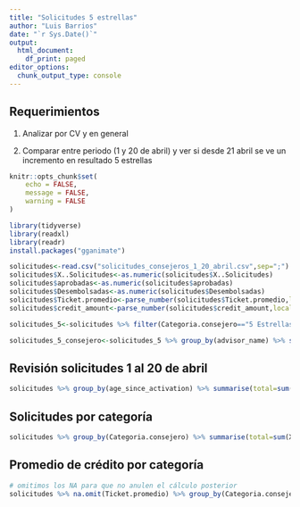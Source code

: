 ```yaml
---
title: "Solicitudes 5 estrellas"
author: "Luis Barrios"
date: "`r Sys.Date()`"
output:
  html_document:
    df_print: paged
editor_options:
  chunk_output_type: console
---
```


## Requerimientos

1.  Analizar por CV y en general

2.  Comparar entre periodo (1 y 20 de abril) y ver si desde 21 abril se ve un incremento en resultado 5 estrellas

```r
knitr::opts_chunk$set(
	echo = FALSE,
	message = FALSE,
	warning = FALSE
)
```

```r
library(tidyverse)
library(readxl)
library(readr)
install.packages("gganimate")

```

```r
solicitudes<-read.csv("solicitudes_consejeros_1_20_abril.csv",sep=";")
solicitudes$X..Solicitudes<-as.numeric(solicitudes$X..Solicitudes)
solicitudes$aprobadas<-as.numeric(solicitudes$aprobadas)
solicitudes$Desembolsadas<-as.numeric(solicitudes$Desembolsadas)
solicitudes$Ticket.promedio<-parse_number(solicitudes$Ticket.promedio,locale = locale(decimal_mark=","))
solicitudes$credit_amount<-parse_number(solicitudes$credit_amount,locale = locale(decimal_mark=","))

solicitudes_5<-solicitudes %>% filter(Categoria.consejero=="5 Estrellas")

solicitudes_5_consejero<-solicitudes_5 %>% group_by(advisor_name) %>% summarise(numero_solicitudes=sum(X..Solicitudes)) %>% arrange(-numero_solicitudes)

```

## Revisión solicitudes 1 al 20 de abril

```r
solicitudes %>% group_by(age_since_activation) %>% summarise(total=sum(X..Solicitudes)) %>% ggplot(aes(x=age_since_activation,y=total,label=total))+geom_histogram(stat = "identity",fill="lightblue")+geom_text()+geom_vline(xintercept = 33,linetype="dashed",colour="gray")+scale_x_continuous(n.breaks = 20)+labs(x="tiempo desde activación",y="solicitudes",title = "Número de solicitudes por tiempo de activación")
```

## Solicitudes por categoría

```r
solicitudes %>% group_by(Categoria.consejero) %>% summarise(total=sum(X..Solicitudes)) %>% arrange(-total) %>% ggplot(aes(x=reorder(Categoria.consejero,total),y=total,label=total))+geom_bar(stat = "identity")+coord_flip()+geom_text()+labs(x="",y="Total de solicitudes",title = "Numero de solicitudes por categoría 1-20 abril")
```

## Promedio de crédito por categoría

```r
# omitimos los NA para que no anulen el cálculo posterior
solicitudes %>% na.omit(Ticket.promedio) %>% group_by(Categoria.consejero) %>% summarise(promedio_ticket=round( mean(Ticket.promedio)/1000000,digits = 2)) %>% arrange(-promedio_ticket) %>% ggplot(aes(x=reorder(Categoria.consejero,promedio_ticket),y=promedio_ticket,fill=promedio_ticket,label=promedio_ticket))+geom_bar(stat = "identity")+coord_flip()+labs(x="",y="Promedio de crédito en millones",title = "Promedio de crédito por categoría")+theme(legend.position = "none")+geom_text()
```
